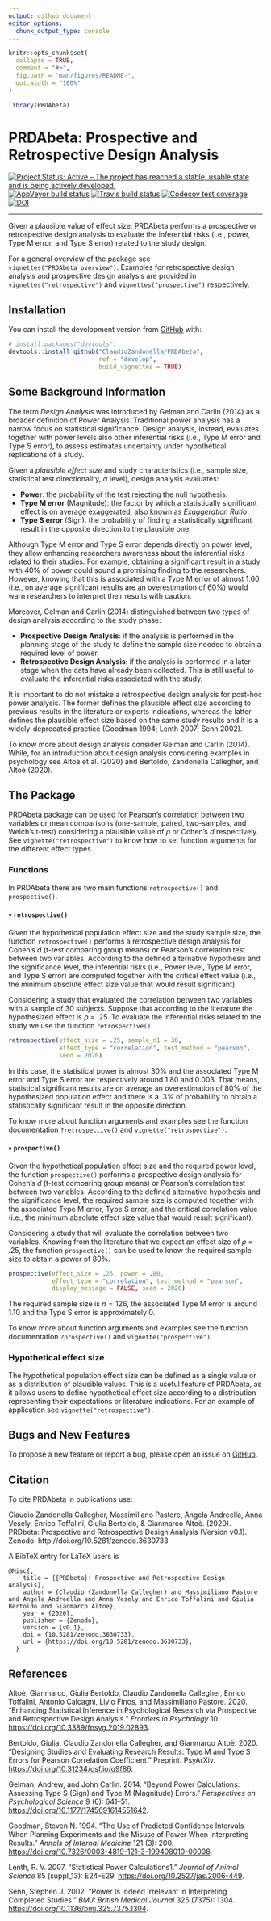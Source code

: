 ```yaml
---
output: github_document
editor_options: 
  chunk_output_type: console
---
```


<!-- README.md is generated from README.Rmd. Please edit that file -->


```r
knitr::opts_chunk$set(
  collapse = TRUE,
  comment = "#>",
  fig.path = "man/figures/README-",
  out.width = "100%"
)

library(PRDAbeta)
```

# PRDAbeta: Prospective and Retrospective Design Analysis

<!-- badges: start -->
[![Project Status: Active – The project has reached a stable, usable state and is being actively developed.](https://www.repostatus.org/badges/latest/active.svg)](https://www.repostatus.org/#active)
[![AppVeyor build status](https://ci.appveyor.com/api/projects/status/github/ClaudioZandonella/PRDAbeta?branch=develop&svg=true)](https://ci.appveyor.com/project/ClaudioZandonella/PRDAbeta)
[![Travis build status](https://travis-ci.org/ClaudioZandonella/PRDA_beta.svg?branch=develop)](https://travis-ci.org/ClaudioZandonella/PRDA_beta)
[![Codecov test coverage](https://codecov.io/gh/ClaudioZandonella/PRDAbeta/branch/develop/graph/badge.svg)](https://codecov.io/gh/ClaudioZandonella/PRDAbeta/branch/develop)
[![DOI](https://zenodo.org/badge/DOI/10.5281/zenodo.3630733.svg)](https://doi.org/10.5281/zenodo.3630733)
<hr>
<!-- badges: end -->

Given a plausible value of effect size, PRDAbeta performs a prospective or retrospective design analysis to evaluate the inferential risks (i.e., power, Type M error, and Type S error) related to the study design. 

For a general overview of the package see `vignettes("PRDAbeta_overview")`.
Examples for retrospective design analysis and prospective design analysis are provided in `vignettes("retrospective")` and `vignettes("prospective")` respectively.

## Installation

<!-- You can install the released version of PRDAbeta from [CRAN](https://CRAN.R-project.org) with: -->

<!-- ``` r -->
<!-- install.packages("PRDAbeta") -->
<!-- ``` -->

<!-- And the development version from [GitHub](https://github.com/) with: -->

You can install the development version from [GitHub](https://github.com/ClaudioZandonella/PRDAbeta/tree/develop) with:

``` r
# install.packages("devtools")
devtools::install_github("ClaudioZandonella/PRDAbeta",
                         ref = "develop",
                         build_vignettes = TRUE)
```




## Some Background Information

The term *Design Analysis* was introduced by Gelman and Carlin (2014) as a broader definition of Power Analysis. Traditional power analysis has a narrow focus on statistical significance. Design analysis, instead, evaluates together with power levels also other inferential risks (i.e., Type M error and Type S error), to assess estimates uncertainty under hypothetical replications of a study.

Given a *plausible effect size* and study characteristics (i.e., sample size, statistical test directionality, $\alpha$ level), design analysis evaluates:

- **Power**: the probability of the test rejecting the null hypothesis.
- **Type M error** (Magnitude): the factor by which a statistically significant effect is on average exaggerated, also known as *Exaggeration Ratio*.
- **Type S error** (Sign): the probability of finding a statistically significant result in the opposite direction to the plausible one.

Although Type M error and Type S error depends directly on power level, they allow enhancing researchers awareness about the inferential risks related to their studies. For example, obtaining a  significant result in a study with 40% of power could sound a promising finding to the researchers. However, knowing that this is associated with a Type M error of almost 1.60 (i.e., on average significant results are an overestimation of 60%) would warn researchers to interpret their results with caution.

Moreover, Gelman and Carlin (2014) distinguished between two types of design analysis according to the study phase:

- **Prospective Design Analysis**: if the analysis is performed in the planning stage of the study to define the sample size needed to obtain a required level of power.
- **Retrospective Design Analysis**: if the analysis is performed in a later stage when the data have already been collected. This is still useful to evaluate the inferential risks associated with the study.

It is important to do not mistake a retrospective design analysis for post-hoc power analysis. The former defines the plausible effect size according to previous results in the literature or experts indications, whereas the latter defines the plausible effect size based on the same study results and it is a widely-deprecated practice (Goodman 1994; Lenth 2007; Senn 2002).

To know more about design analysis consider Gelman and Carlin (2014). While, for an introduction about design analysis considering examples in psychology see Altoè et al. (2020) and Bertoldo, Zandonella Callegher, and Altoè (2020).


## The Package

PRDAbeta package can be used for Pearson's correlation between two variables or mean comparisons (one-sample, paired, two-samples, and Welch's t-test) considering a plausible value of *&rho;* or Cohen's *d* respectively. See `vignette("retrospective")` to know how to set function arguments for the different effect types. 


### Functions

In PRDAbeta there are two main functions `retrospective()` and `prospective()`.

#### &#8226; `retrospective()`

Given the hypothetical population effect size and the study sample size, the function `retrospective()` performs a retrospective design analysis for Cohen's *d* (t-test comparing group means) or Pearson's correlation test between two variables. According to the defined alternative hypothesis and the significance level, the inferential risks (i.e., Power level, Type M error, and Type S error) are computed together with the critical effect value (i.e., the minimum absolute effect size value that would result significant).

Considering a study that evaluated the correlation between two variables with a sample of 30 subjects. Suppose that according to the literature the hypothesized effect is *&rho;* = .25. To evaluate the inferential risks related to the study we use the function `retrospective()`.

```r
retrospective(effect_size = .25, sample_n1 = 30,
              effect_type = "correlation", test_method = "pearson",
              seed = 2020)
```

In this case, the statistical power is almost 30% and the associated Type M error and Type S error are respectively around 1.80 and 0.003. That means, statistical significant results are on average an overestimation of 80% of the hypothesized population effect and there is a .3% of probability to obtain a statistically significant result in the opposite direction.

To know more about function arguments and examples see the function documentation `?retrospective()` and  `vignette("retrospective")`.

#### &#8226; `prospective()`

Given the hypothetical population effect size and the required power level, the function `prospective()` performs a prospective design analysis for Cohen's *d* (t-test comparing group means) or Pearson's correlation test between two variables. According to the defined alternative hypothesis and the significance level, the required sample size is computed together with the associated Type M error, Type S error, and the critical correlation value (i.e., the minimum absolute effect size value that would result significant).  

Considering a study that will evaluate the correlation between two variables. Knowing from the literature that we expect an effect size of *&rho;* = .25, the function `prospective()` can be used to know the required sample size to obtain a power of 80%. 
```r
prospective(effect_size = .25, power = .80, 
            effect_type = "correlation", test_method = "pearson",
            display_message = FALSE, seed = 2020)
```

The required sample size is $n=126$, the associated Type M error is  around 1.10 and the Type S error is approximately 0. 

To know more about function arguments and examples see the function documentation `?prospective()` and `vignette("prospective")`.

### Hypothetical effect size

The hypothetical population effect size can be defined as a single value or as a distribution of plausible values. This is a useful feature of PRDAbeta, as it allows users to define hypothetical effect size according to a distribution representing their expectations or literature indications. For an example of application see `vignette("retrospective")`.

## Bugs and New Features

To propose a new feature or report a bug, please open an issue on [GitHub](https://github.com/ClaudioZandonella/PRDAbeta/issues).

## Citation

To cite PRDAbeta in publications use:

Claudio Zandonella Callegher, Massimiliano Pastore, Angela Andreella, Anna Vesely, Enrico Toffalini, Giulia Bertoldo, & Gianmarco Altoè. (2020).  PRDbeta: Prospective and Retrospective Design Analysis (Version v0.1). Zenodo. http://doi.org/10.5281/zenodo.3630733

A BibTeX entry for LaTeX users is
```{}
@Misc{,
    title = {{PRDbeta}: Prospective and Retrospective Design Analysis},
    author = {Claudio {Zandonella Callegher} and Massimiliano Pastore and Angela Andreella and Anna Vesely and Enrico Toffalini and Giulia Bertoldo and Gianmarco Altoè},
    year = {2020},
    publisher = {Zenodo},
    version = {v0.1},
    doi = {10.5281/zenodo.3630733},
    url = {https://doi.org/10.5281/zenodo.3630733},
  }
```

## References

Altoè, Gianmarco, Giulia Bertoldo, Claudio Zandonella Callegher, Enrico Toffalini, Antonio Calcagnì, Livio Finos, and Massimiliano Pastore. 2020. “Enhancing Statistical Inference in Psychological Research via Prospective and Retrospective Design Analysis.” <em>Frontiers in Psychology</em> 10. <a href="https://doi.org/10.3389/fpsyg.2019.02893">https://doi.org/10.3389/fpsyg.2019.02893</a>.

Bertoldo, Giulia, Claudio Zandonella Callegher, and Gianmarco Altoè. 2020. “Designing Studies and Evaluating Research Results: Type M and Type S Errors for Pearson Correlation Coefficient.” Preprint. PsyArXiv. <a href="https://doi.org/10.31234/osf.io/q9f86">https://doi.org/10.31234/osf.io/q9f86</a>.

Gelman, Andrew, and John Carlin. 2014. “Beyond Power Calculations: Assessing Type S (Sign) and Type M (Magnitude) Errors.” <em>Perspectives on Psychological Science</em> 9 (6): 641–51. <a href="https://doi.org/10.1177/1745691614551642">https://doi.org/10.1177/1745691614551642</a>.</p>

Goodman, Steven N. 1994. “The Use of Predicted Confidence Intervals When Planning Experiments and the Misuse of Power When Interpreting Results.” <em>Annals of Internal Medicine</em> 121 (3): 200. <a href="https://doi.org/10.7326/0003-4819-121-3-199408010-00008">https://doi.org/10.7326/0003-4819-121-3-199408010-00008</a>.

Lenth, R. V. 2007. “Statistical Power Calculations1.” <em>Journal of Animal Science</em> 85 (suppl_13): E24–E29. <a href="https://doi.org/10.2527/jas.2006-449">https://doi.org/10.2527/jas.2006-449</a>.

Senn, Stephen J. 2002. “Power Is Indeed Irrelevant in Interpreting Completed Studies.” <em>BMJ: British Medical Journal</em> 325 (7375): 1304. <a href="https://doi.org/10.1136/bmj.325.7375.1304">https://doi.org/10.1136/bmj.325.7375.1304</a>.

